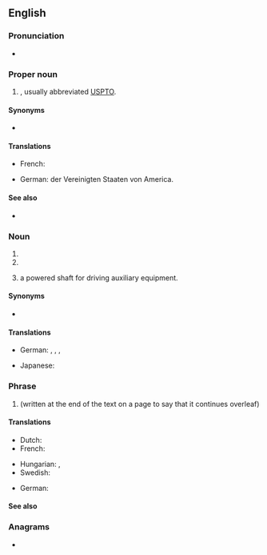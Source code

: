 {{also|pto}}
==English==

===Pronunciation===
* {{sense|initialism}} {{audio|en|en-us-PTO.ogg|Audio (US)}}

===Proper noun===
{{en-proper-noun}}

# {{initialism of|en|patent and trademark office}} {{gloss|[[United States Patent and Trademark Office]]}}, usually abbreviated [[USPTO]].

====Synonyms====
* {{sense|United States Patent and Trademark Office}} {{l|en|USPTO}}

====Translations====
{{trans-top|United States Patent and Trademark Office}}
* French: {{t|fr|Office américain des brevets et marques|m}}
{{trans-mid}}
* German: {{t+|de|Patentamt|n}} der Vereinigten Staaten von America.
{{trans-bottom}}

====See also====
* {{pedia|lang=en|United States Patent and Trademark Office}}

===Noun===
{{en-noun}}

# {{initialism of|en|[[parent]]-[[teacher]] [[organization]]}}
# {{initialism of|en|[[paid]] [[time off]]}}
# {{initialism of|en|[[power take-off]]|dot=,}} a powered shaft for driving auxiliary equipment.

====Synonyms====
* {{sense|parent-teacher organization}} {{l|en|PTA|gloss=parent-teacher association}}

====Translations====
{{trans-top|Parent Teacher Organization}}
* German: {{t|de|Elternvertretung|f}}, {{t|de|Elternbeirat|m}}, {{t|de|Elternausschuss|m}}, {{t|de|Elternpflegschaft|f}}
{{trans-mid}}
* Japanese: {{t|ja|PTA}}
{{trans-bottom}}

===Phrase===
{{en-phrase}}

# {{initialism of|en|[[please]] [[turn over]]|nodot=1}} (written at the end of the text on a page to say that it continues overleaf)

====Translations====
{{trans-top|Please turn over}}
* Dutch: {{t+|nl|z.o.z.}}
* French: {{t+|fr|TSVP}}
{{trans-mid}}
* Hungarian: {{t|hu|˙⁄.}}, {{t|hu|fordíts!}}
* Swedish: {{t|sv|V.G.V.}}
{{trans-bottom}}

{{trans-top|Powered shaft for driving auxiliary equipment}}
* German: {{t|de|Zapfwelle|f}}
{{trans-mid}}
{{trans-bottom}}

====See also====
{{col4|en
|overleaf
}}

===Anagrams===
* {{anagrams|en|a=opt|OPT|OPt|OTP|TPO|oPt|opt|opt.|pot|top}}

{{cln|en|initialisms}}
{{C|en|Organizations}}